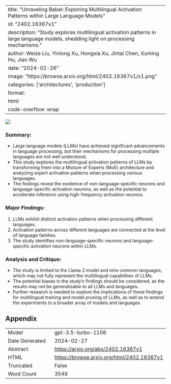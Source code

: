 
---
title: "Unraveling Babel: Exploring Multilingual Activation Patterns within Large Language Models"
id: "2402.16367v1"
description: "Study explores multilingual activation patterns in large language models, shedding light on processing mechanisms."
author: Weize Liu, Yinlong Xu, Hongxia Xu, Jintai Chen, Xuming Hu, Jian Wu
date: "2024-02-26"
image: "https://browse.arxiv.org/html/2402.16367v1/x1.png"
categories: ['architectures', 'production']
format:
  html:
    code-overflow: wrap
---

![](https://browse.arxiv.org/html/2402.16367v1/x1.png)

### **Summary:**
- Large language models (LLMs) have achieved significant advancements in language processing, but their mechanisms for processing multiple languages are not well understood.
- This study explores the multilingual activation patterns of LLMs by transforming them into a Mixture of Experts (MoE) architecture and analyzing expert activation patterns when processing various languages.
- The findings reveal the existence of non-language-specific neurons and language-specific activation neurons, as well as the potential to accelerate inference using high-frequency activation neurons.

### **Major Findings:**
1. LLMs exhibit distinct activation patterns when processing different languages.
2. Activation patterns across different languages are connected at the level of language families.
3. The study identifies non-language-specific neurons and language-specific activation neurons within LLMs.

### **Analysis and Critique:**
- The study is limited to the Llama 2 model and nine common languages, which may not fully represent the multilingual capabilities of LLMs.
- The potential biases in the study's findings should be considered, as the results may not be generalizable to all LLMs and languages.
- Further research is needed to explore the implications of these findings for multilingual training and model pruning of LLMs, as well as to extend the experiments to a broader array of models and languages.

## Appendix

|          |          |
|----------|----------|
| Model     | gpt-3.5-turbo-1106       |
| Date Generated     | 2024-02-27       |
| Abstract | [https://arxiv.org/abs/2402.16367v1](https://arxiv.org/abs/2402.16367v1)        |
| HTML     | [https://browse.arxiv.org/html/2402.16367v1](https://browse.arxiv.org/html/2402.16367v1)       |
| Truncated       | False       |
| Word Count       | 3549       |
